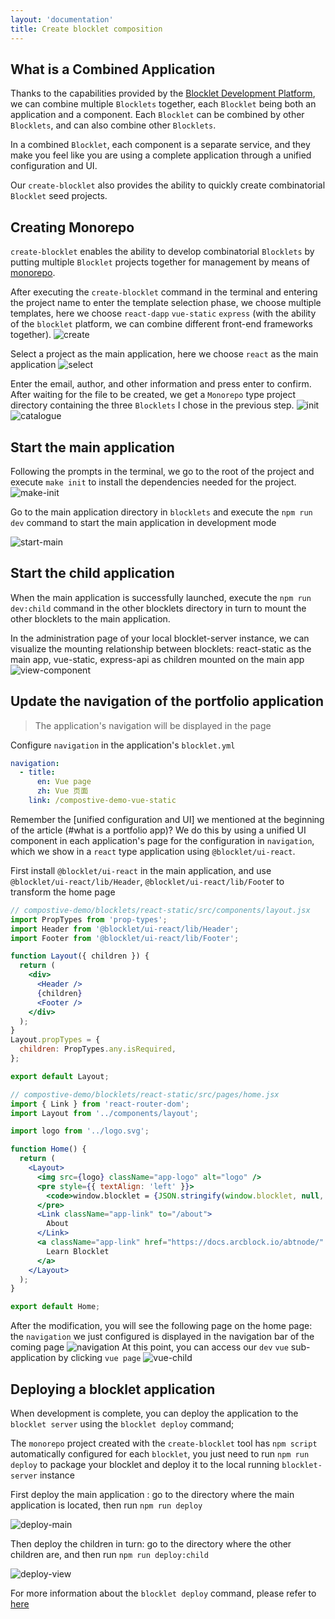 ```yaml
---
layout: 'documentation'
title: Create blocklet composition
---
```


## What is a Combined Application

Thanks to the capabilities provided by the [Blocklet Development Platform](https://developer.blocklet.io/docs/zh), we can combine multiple `Blocklets` together, each `Blocklet` being both an application and a component. Each `Blocklet` can be combined by other `Blocklets`, and can also combine other `Blocklets`.

In a combined `Blocklet`, each component is a separate service, and they make you feel like you are using a complete application through a unified configuration and UI.

Our `create-blocklet` also provides the ability to quickly create combinatorial `Blocklet` seed projects.

## Creating Monorepo

`create-blocklet` enables the ability to develop combinatorial `Blocklets` by putting multiple `Blocklet` projects together for management by means of [monorepo](https://en.wikipedia.org/wiki/Monorepo).

After executing the `create-blocklet` command in the terminal and entering the project name to enter the template selection phase, we choose multiple templates, here we choose `react-dapp` `vue-static` `express` (with the ability of the `blocklet` platform, we can combine different front-end frameworks together).
![create](./image/create.png)

Select a project as the main application, here we choose `react` as the main application
![select](./image/select.png)

Enter the email, author, and other information and press enter to confirm. After waiting for the file to be created, we get a `Monorepo` type project directory containing the three `Blocklets` I chose in the previous step.
![init](./image/init.png)
![catalogue](./image/catalogue.png)

## Start the main application

Following the prompts in the terminal, we go to the root of the project and execute `make init` to install the dependencies needed for the project.
![make-init](./image/make-init.png)

Go to the main application directory in `blocklets` and execute the `npm run dev` command to start the main application in development mode

![start-main](./image/start-main.png)

## Start the child application

When the main application is successfully launched, execute the `npm run dev:child` command in the other blocklets directory in turn to mount the other blocklets to the main application.

In the administration page of your local blocklet-server instance, we can visualize the mounting relationship between blocklets: react-static as the main app, vue-static, express-api as children mounted on the main app
![view-component](./image/view-component.png)

## Update the navigation of the portfolio application

> The application's navigation will be displayed in the page

Configure `navigation` in the application's `blocklet.yml`

```yml
navigation:
  - title:
      en: Vue page
      zh: Vue 页面
    link: /compostive-demo-vue-static
```

Remember the [unified configuration and UI] we mentioned at the beginning of the article (#what is a portfolio app)? We do this by using a unified UI component in each application's page for the configuration in `navigation`, which we show in a `react` type application using `@blocklet/ui-react`.

First install `@blocklet/ui-react` in the main application, and use `@blocklet/ui-react/lib/Header`, `@blocklet/ui-react/lib/Foote`r to transform the home page

```jsx
// compostive-demo/blocklets/react-static/src/components/layout.jsx
import PropTypes from 'prop-types';
import Header from '@blocklet/ui-react/lib/Header';
import Footer from '@blocklet/ui-react/lib/Footer';

function Layout({ children }) {
  return (
    <div>
      <Header />
      {children}
      <Footer />
    </div>
  );
}
Layout.propTypes = {
  children: PropTypes.any.isRequired,
};

export default Layout;
```

```jsx
// compostive-demo/blocklets/react-static/src/pages/home.jsx
import { Link } from 'react-router-dom';
import Layout from '../components/layout';

import logo from '../logo.svg';

function Home() {
  return (
    <Layout>
      <img src={logo} className="app-logo" alt="logo" />
      <pre style={{ textAlign: 'left' }}>
        <code>window.blocklet = {JSON.stringify(window.blocklet, null, 2)}</code>
      </pre>
      <Link className="app-link" to="/about">
        About
      </Link>
      <a className="app-link" href="https://docs.arcblock.io/abtnode/" target="_blank" rel="noopener noreferrer">
        Learn Blocklet
      </a>
    </Layout>
  );
}

export default Home;
```

After the modification, you will see the following page on the home page: the `navigation` we just configured is displayed in the navigation bar of the coming page
![navigation](./image/navigation.png)
At this point, you can access our `dev` `vue` sub-application by clicking `vue page`
![vue-child](./image/vue-child.png)

## Deploying a blocklet application

When development is complete, you can deploy the application to the `blocklet server` using the `blocklet deploy` command;

The `monorepo` project created with the `create-blocklet` tool has `npm script` automatically configured for each `blocklet`, you just need to run `npm run deploy` to package your blocklet and deploy it to the local running `blocklet- server` instance

First deploy the main application : go to the directory where the main application is located, then run `npm run deploy`

![deploy-main](./image/deploy-main.png)

Then deploy the children in turn: go to the directory where the other children are, and then run `npm run deploy:child`

![deploy-view](./image/deploy-view.png)

For more information about the `blocklet deploy` command, please refer to [here](https://developer.blocklet.io/docs/zh/how-to/deploy)

